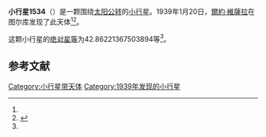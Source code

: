 {{Infobox planet
| bgcolour = #FFFFC0
| name = 1534 Nasi
| symbol = 
| image = 
| caption = 
| discovery = yes
| discovery_ref = 
| discoverer = [[爾約·維薩拉|爾約·維薩拉]]
| discovery_site = [[图尔库|图尔库]] 
| discovered = 1939年1月20日
| designations = yes
| mp_name = 
| named_after = 
| alt_names = 1939 BK/ 1933 UQ / 1957 EA / 1960 UB / 1962 JA / A915 VB / A924 WE / A924 YE
| mp_category = [[主带小行星|主带小行星]]
| orbit_ref = <ref name="a">[http://ssd.jpl.nasa.gov/sbdb.cgi?sstr=1534 1534 Nasi] {{Wayback|url=http://ssd.jpl.nasa.gov/sbdb.cgi?sstr=1534 |date=20201119095248 }}，小行星數據庫瀏覽器（JPL Small-Body Database Browser）－[[美国国家航空航天局|美国国家航空航天局]]喷气推进实验室</ref>
| epoch = 2456400.5 (2013年4月18日更新)
| aphelion = {{convert|3.415980869960523|AU|km|3|abbr=on|lk=out}}
| perihelion = {{convert|2.044406118324003|AU|km|3|abbr=on}}
| semimajor = {{convert|2.730193494142263|AU|km|3|abbr=on}}
| eccentricity = 0.251186364
| period = 1647.739558 [[日|日]]<br />4.51[[儒略年|儒略年]]
| avg_speed = 
| inclination = 9.790162573516119
| asc_node = 62.19202186433269
| mean_anomaly = 
| arg_peri = 42.86221367503894
| satellites = 
| physical_characteristics = yes
| dimensions = 
| mass = 
| density = 
| surface_grav = 
| escape_velocity = 
| sidereal_day = 
| axial_tilt = 
| pole_ecliptic_lat = 
| pole_ecliptic_lon = 
| albedo = 
| temperatures= 
| temp_name1 = 
| mean_temp_1 = 
| max_temp_1 = 
| temp_name2 = 
| max_temp_2 = 
| spectral_type = 
| abs_magnitude = 42.86221367503894
}}

'''小行星1534'''（{{lang-en|1534 Nasi}}）是一颗围绕[[太阳|太阳]][[公转|公转]]的[[小行星|小行星]]。1939年1月20日，[[爾約·維薩拉|爾約·維薩拉]]在图尔库发现了此天体<ref name="a" /><ref>{{cite news|title=小行星列表|url=http://cfa-www.harvard.edu/iau/lists/NumberedMPs.txt|accessdate=2013-07-08|newspaper=哈佛大学|archive-date=2008-05-17|archive-url=https://web.archive.org/web/20080517010638/http://cfa-www.harvard.edu/iau/lists/NumberedMPs.txt|dead-url=no}}</ref>。

这颗小行星的[[绝对星等|绝对星等]]为42.86221367503894等<ref name="a" />。

==参考文献==
{{reflist}}
{{Minor Planet Number|[[小行星1533|小行星1533]]|[[小行星1535|小行星1535]]}}

{{小天体}}

[[Category:小行星带天体|Category:小行星带天体]]
[[Category:1939年发现的小行星|Category:1939年发现的小行星]]

{{asteroid-stub}}